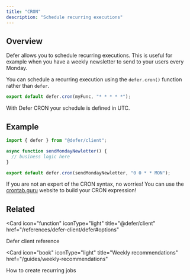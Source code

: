```yaml
---
title: "CRON"
description: "Schedule recurring executions"
---
```


## Overview

Defer allows you to schedule recurring executions. This is useful for example when
you have a weekly newsletter to send to your users every Monday.

You can schedule a recurring execution using the `defer.cron()` function rather
than `defer`.

```ts
export default defer.cron(myFunc, "* * * * *");
```

<Warning>

With Defer CRON your schedule is defined in UTC.

</Warning>

## Example

```ts
import { defer } from "@defer/client";

async function sendMondayNewletter() {
  // business logic here
}

export default defer.cron(sendMondayNewletter, "0 0 * * MON");
```

<Tip>

If you are not an expert of the CRON syntax, no worries! You can use the
[crontab.guru](https://crontab.guru/) website to build your CRON expression!

</Tip>

## Related

<CardGroup cols="2">

<Card
  icon="function"
  iconType="light"
  title="@defer/client"
  href="/references/defer-client/defer#options"
>
  Defer client reference
</Card>

<Card
  icon="book"
  iconType="light"
  title="Weekly recommendations"
  href="/guides/weekly-recommendations"
>
  How to create recurring jobs
</Card>

</CardGroup>

